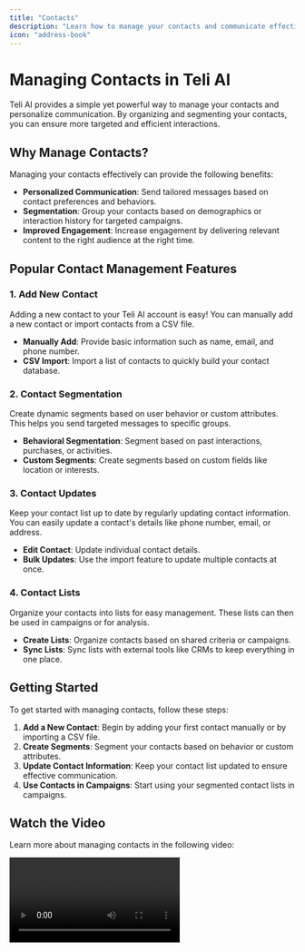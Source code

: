 ```yaml
---
title: "Contacts"
description: "Learn how to manage your contacts and communicate effectively with them."
icon: "address-book"
---
```


# Managing Contacts in Teli AI

Teli AI provides a simple yet powerful way to manage your contacts and personalize communication. By organizing and segmenting your contacts, you can ensure more targeted and efficient interactions.

## Why Manage Contacts?

Managing your contacts effectively can provide the following benefits:

- **Personalized Communication**: Send tailored messages based on contact preferences and behaviors.
- **Segmentation**: Group your contacts based on demographics or interaction history for targeted campaigns.
- **Improved Engagement**: Increase engagement by delivering relevant content to the right audience at the right time.

## Popular Contact Management Features

### 1. **Add New Contact**

Adding a new contact to your Teli AI account is easy! You can manually add a new contact or import contacts from a CSV file.

- **Manually Add**: Provide basic information such as name, email, and phone number.
- **CSV Import**: Import a list of contacts to quickly build your contact database.

### 2. **Contact Segmentation**

Create dynamic segments based on user behavior or custom attributes. This helps you send targeted messages to specific groups.

- **Behavioral Segmentation**: Segment based on past interactions, purchases, or activities.
- **Custom Segments**: Create segments based on custom fields like location or interests.

### 3. **Contact Updates**

Keep your contact list up to date by regularly updating contact information. You can easily update a contact's details like phone number, email, or address.

- **Edit Contact**: Update individual contact details.
- **Bulk Updates**: Use the import feature to update multiple contacts at once.

### 4. **Contact Lists**

Organize your contacts into lists for easy management. These lists can then be used in campaigns or for analysis.

- **Create Lists**: Organize contacts based on shared criteria or campaigns.
- **Sync Lists**: Sync lists with external tools like CRMs to keep everything in one place.

## Getting Started

To get started with managing contacts, follow these steps:

1. **Add a New Contact**: Begin by adding your first contact manually or by importing a CSV file.
2. **Create Segments**: Segment your contacts based on behavior or custom attributes.
3. **Update Contact Information**: Keep your contact list updated to ensure effective communication.
4. **Use Contacts in Campaigns**: Start using your segmented contact lists in campaigns.

## Watch the Video

Learn more about managing contacts in the following video:

<video
  controls
  className="w-full aspect-video"
  src="/videos/Teli Contacts.mp4"
/>
